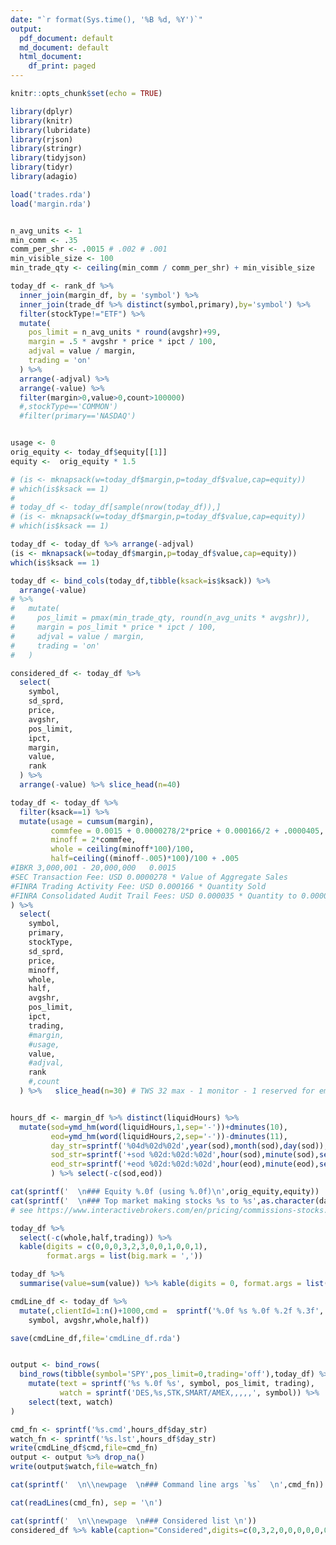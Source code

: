 ```yaml
---
date: "`r format(Sys.time(), '%B %d, %Y')`"
output:
  pdf_document: default
  md_document: default
  html_document:
    df_print: paged
---
```


```r
knitr::opts_chunk$set(echo = TRUE)
```

```r
library(dplyr)
library(knitr)
library(lubridate)
library(rjson)
library(stringr)
library(tidyjson)
library(tidyr)
library(adagio)
```

```r
load('trades.rda')
load('margin.rda')


n_avg_units <- 1
min_comm <- .35
comm_per_shr <- .0015 # .002 # .001  
min_visible_size <- 100
min_trade_qty <- ceiling(min_comm / comm_per_shr) + min_visible_size

today_df <- rank_df %>%
  inner_join(margin_df, by = 'symbol') %>%
  inner_join(trade_df %>% distinct(symbol,primary),by='symbol') %>%
  filter(stockType!="ETF") %>%
  mutate(
    pos_limit = n_avg_units * round(avgshr)+99,
    margin = .5 * avgshr * price * ipct / 100,
    adjval = value / margin,
    trading = 'on'
  ) %>%
  arrange(-adjval) %>%
  arrange(-value) %>%
  filter(margin>0,value>0,count>100000) 
  #,stockType=='COMMON') 
  #filter(primary=='NASDAQ')


usage <- 0
orig_equity <- today_df$equity[[1]]
equity <-  orig_equity * 1.5

```
```r
# (is <- mknapsack(w=today_df$margin,p=today_df$value,cap=equity))
# which(is$ksack == 1)
# 
# today_df <- today_df[sample(nrow(today_df)),]
# (is <- mknapsack(w=today_df$margin,p=today_df$value,cap=equity))
# which(is$ksack == 1)

today_df <- today_df %>% arrange(-adjval)
(is <- mknapsack(w=today_df$margin,p=today_df$value,cap=equity))
which(is$ksack == 1)

```
\newpage
```r
today_df <- bind_cols(today_df,tibble(ksack=is$ksack)) %>%
  arrange(-value) 
# %>% 
#   mutate(
#     pos_limit = pmax(min_trade_qty, round(n_avg_units * avgshr)),
#     margin = pos_limit * price * ipct / 100,
#     adjval = value / margin,
#     trading = 'on'
#   ) 

considered_df <- today_df %>%
  select(
    symbol,
    sd_sprd,
    price,
    avgshr,
    pos_limit,
    ipct,
    margin,
    value,
    rank
  ) %>% 
  arrange(-value) %>% slice_head(n=40) 
```
\newpage
```r

today_df <- today_df %>%
  filter(ksack==1) %>%
  mutate(usage = cumsum(margin),
         commfee = 0.0015 + 0.0000278/2*price + 0.000166/2 + .0000405,
         minoff = 2*commfee,
         whole = ceiling(minoff*100)/100,
         half=ceiling((minoff-.005)*100)/100 + .005
#IBKR 3,000,001 - 20,000,000   0.0015
#SEC Transaction Fee: USD 0.0000278 * Value of Aggregate Sales
#FINRA Trading Activity Fee: USD 0.000166 * Quantity Sold
#FINRA Consolidated Audit Trail Fees: USD 0.000035 * Quantity to 0.000046 * Quantity
) %>%
  select(
    symbol,
    primary,
    stockType,
    sd_sprd,
    price,
    minoff,
    whole,
    half,
    avgshr,
    pos_limit,
    ipct,
    trading,
    #margin,
    #usage,
    value,
    #adjval,
    rank
    #,count
  ) %>%   slice_head(n=30) # TWS 32 max - 1 monitor - 1 reserved for emergency eject


hours_df <- margin_df %>% distinct(liquidHours) %>%
  mutate(sod=ymd_hm(word(liquidHours,1,sep='-'))+dminutes(10),
         eod=ymd_hm(word(liquidHours,2,sep='-'))-dminutes(11),
         day_str=sprintf('%04d%02d%02d',year(sod),month(sod),day(sod)),
         sod_str=sprintf('+sod %02d:%02d:%02d',hour(sod),minute(sod),second(sod)),
         eod_str=sprintf('+eod %02d:%02d:%02d',hour(eod),minute(eod),second(eod))
         ) %>% select(-c(sod,eod))


```

```r
cat(sprintf('  \n### Equity %.0f (using %.0f)\n',orig_equity,equity))
cat(sprintf('  \n### Top market making stocks %s to %s',as.character(dates_df$min_date),as.character(dates_df$max_date)))
# see https://www.interactivebrokers.com/en/pricing/commissions-stocks.php?re=amer

today_df %>%
  select(-c(whole,half,trading)) %>%
  kable(digits = c(0,0,0,3,2,3,0,0,1,0,0,1),
        format.args = list(big.mark = ','))

today_df %>%
  summarise(value=sum(value)) %>% kable(digits = 0, format.args = list(big.mark=','))

cmdLine_df <- today_df %>%
  mutate(,clientId=1:n()+1000,cmd =  sprintf('%.0f %s %.0f %.2f %.3f', clientId,
    symbol, avgshr,whole,half))

save(cmdLine_df,file='cmdLine_df.rda')


output <- bind_rows(
  bind_rows(tibble(symbol='SPY',pos_limit=0,trading='off'),today_df) %>%
    mutate(text = sprintf('%s %.0f %s', symbol, pos_limit, trading),
           watch = sprintf('DES,%s,STK,SMART/AMEX,,,,,', symbol)) %>%
    select(text, watch)
) 

cmd_fn <- sprintf('%s.cmd',hours_df$day_str)
watch_fn <- sprintf('%s.lst',hours_df$day_str)
write(cmdLine_df$cmd,file=cmd_fn)
output <- output %>% drop_na()
write(output$watch,file=watch_fn)

cat(sprintf('  \n\\newpage  \n### Command line args `%s`  \n',cmd_fn))
```

```r
cat(readLines(cmd_fn), sep = '\n')
```

```r
cat(sprintf('  \n\\newpage  \n### Considered list \n'))
considered_df %>% kable(caption="Considered",digits=c(0,3,2,0,0,0,0,0,0))
```
